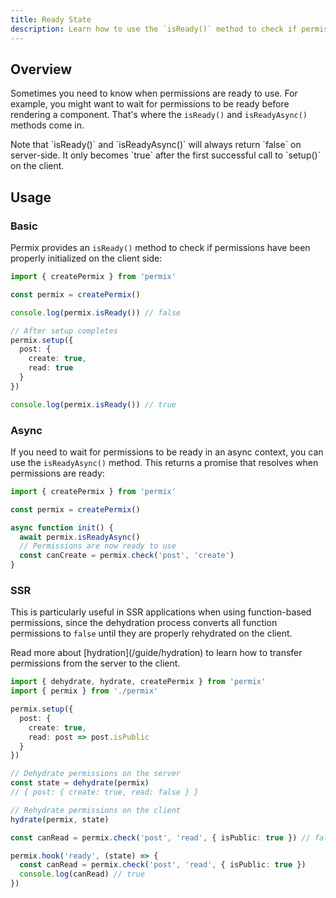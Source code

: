 ```yaml
---
title: Ready State
description: Learn how to use the `isReady()` method to check if permissions are ready to use.
---
```


## Overview

Sometimes you need to know when permissions are ready to use. For example, you might want to wait for permissions to be ready before rendering a component. That's where the `isReady()` and `isReadyAsync()` methods come in.

<Callout type="warn">
Note that `isReady()` and `isReadyAsync()` will always return `false` on server-side. It only becomes `true` after the first successful call to `setup()` on the client.
</Callout>


## Usage

### Basic

Permix provides an `isReady()` method to check if permissions have been properly initialized on the client side:

```ts twoslash
import { createPermix } from 'permix'

const permix = createPermix()

console.log(permix.isReady()) // false

// After setup completes
permix.setup({
  post: {
    create: true,
    read: true
  }
})

console.log(permix.isReady()) // true
```

### Async

If you need to wait for permissions to be ready in an async context, you can use the `isReadyAsync()` method. This returns a promise that resolves when permissions are ready:

```ts
import { createPermix } from 'permix'

const permix = createPermix()

async function init() {
  await permix.isReadyAsync()
  // Permissions are now ready to use
  const canCreate = permix.check('post', 'create')
}
```

### SSR

This is particularly useful in SSR applications when using function-based permissions, since the dehydration process converts all function permissions to `false` until they are properly rehydrated on the client.

<Callout>
Read more about [hydration](/guide/hydration) to learn how to transfer permissions from the server to the client.
</Callout>

```ts
import { dehydrate, hydrate, createPermix } from 'permix'
import { permix } from './permix'

permix.setup({
  post: {
    create: true,
    read: post => post.isPublic
  }
})

// Dehydrate permissions on the server
const state = dehydrate(permix)
// { post: { create: true, read: false } }

// Rehydrate permissions on the client
hydrate(permix, state)

const canRead = permix.check('post', 'read', { isPublic: true }) // false

permix.hook('ready', (state) => {
  const canRead = permix.check('post', 'read', { isPublic: true })
  console.log(canRead) // true
})
```
